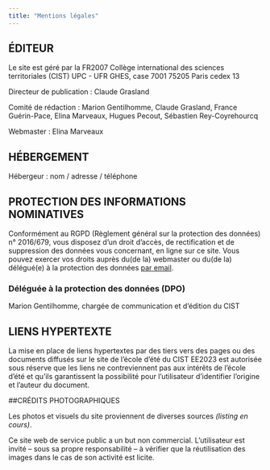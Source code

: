 ```yaml
---
title: "Mentions légales"
---
```


## ÉDITEUR

Le site est géré par la FR2007 Collège international des sciences territoriales (CIST) UPC - UFR GHES, case 7001 75205 Paris cedex 13

Directeur de publication : Claude Grasland

Comité de rédaction : Marion Gentilhomme, Claude Grasland, France Guérin-Pace, Elina Marveaux, Hugues Pecout, Sébastien Rey-Coyrehourcq

Webmaster : Elina Marveaux

## HÉBERGEMENT

Hébergeur : nom / adresse / téléphone

## PROTECTION DES INFORMATIONS NOMINATIVES

Conformément au RGPD (Règlement général sur la protection des données) n° 2016/679, vous disposez d'un droit d'accès, de rectification et de suppression des données vous concernant, en ligne sur ce site. Vous pouvez exercer vos droits auprès du(de la) webmaster ou du(de la) délégué(e) à la protection des données [par email](mailto:info@cist.cnrs.fr).

### Déléguée à la protection des données (DPO)

Marion Gentilhomme, chargée de communication et d'édition du CIST

## LIENS HYPERTEXTE

La mise en place de liens hypertextes par des tiers vers des pages ou des documents diffusés sur le site de l'école d'été du CIST EE2023 est autorisée sous réserve que les liens ne contreviennent pas aux intérêts de l'école d'été et qu'ils garantissent la possibilité pour l'utilisateur d'identifier l'origine et l'auteur du document.

##CRÉDITS PHOTOGRAPHIQUES

Les photos et visuels du site proviennent de diverses sources *(listing en cours)*.


Ce site web de service public a un but non commercial. L'utilisateur est invité -- sous sa propre responsabilité -- à vérifier que la réutilisation des images dans le cas de son activité est licite.

